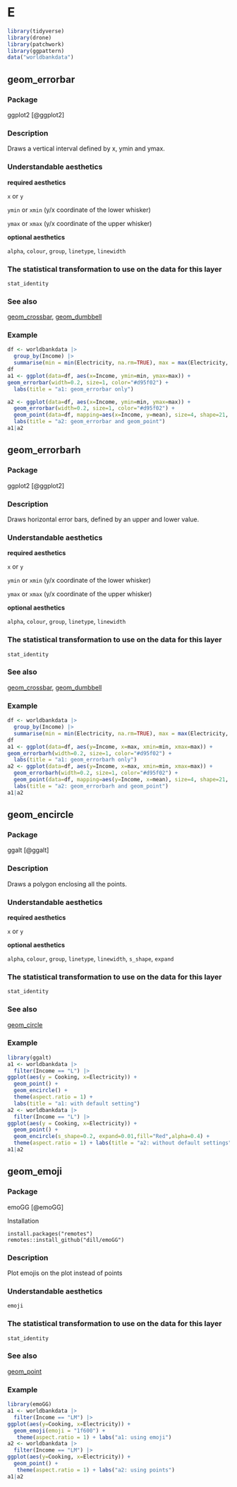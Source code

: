 # E  {#sec-e}

```r
library(tidyverse)
library(drone)
library(patchwork)
library(ggpattern)
data("worldbankdata")
```

## geom_errorbar{#errorbar}

### Package

ggplot2 [@ggplot2]

### Description

Draws a vertical interval defined by x, ymin and ymax.

### Understandable aesthetics

**required aesthetics**

`x` or `y`

`ymin` or `xmin` (y/x coordinate of the lower whisker)

`ymax` or `xmax` (y/x coordinate of the upper whisker)

**optional aesthetics**

`alpha`, `colour`, `group`, `linetype`, `linewidth`

### The statistical transformation to use on the data for this layer 

`stat_identity`

### See also

[geom_crossbar](#crossbar), [geom_dumbbell](#dumbbell)

### Example

```r
df <- worldbankdata |>
  group_by(Income) |>
  summarise(min = min(Electricity, na.rm=TRUE), max = max(Electricity, na.rm=TRUE), mean = mean(Electricity, na.rm=TRUE))
df
a1 <- ggplot(data=df, aes(x=Income, ymin=min, ymax=max)) + 
geom_errorbar(width=0.2, size=1, color="#d95f02") + 
  labs(title = "a1: geom_errorbar only")

a2 <- ggplot(data=df, aes(x=Income, ymin=min, ymax=max)) + 
  geom_errorbar(width=0.2, size=1, color="#d95f02") + 
  geom_point(data=df, mapping=aes(x=Income, y=mean), size=4, shape=21, fill="#1b9e77") +
  labs(title = "a2: geom_errorbar and geom_point")
a1|a2
```


## geom_errorbarh

### Package

ggplot2 [@ggplot2]

### Description

Draws horizontal error bars, defined by an upper and lower value.

### Understandable aesthetics

**required aesthetics**

`x` or `y`

`ymin` or `xmin` (y/x coordinate of the lower whisker)

`ymax` or `xmax` (y/x coordinate of the upper whisker)

**optional aesthetics**

`alpha`, `colour`, `group`, `linetype`, `linewidth`

### The statistical transformation to use on the data for this layer 

`stat_identity`

### See also

[geom_crossbar](#crossbar), [geom_dumbbell](#dumbbell)

### Example

```r
df <- worldbankdata |>
  group_by(Income) |>
  summarise(min = min(Electricity, na.rm=TRUE), max = max(Electricity, na.rm=TRUE), mean = mean(Electricity, na.rm=TRUE))
df
a1 <- ggplot(data=df, aes(y=Income, x=max, xmin=min, xmax=max)) + 
geom_errorbarh(width=0.2, size=1, color="#d95f02") + 
  labs(title = "a1: geom_errorbarh only")
a2 <- ggplot(data=df, aes(y=Income, x=max, xmin=min, xmax=max)) + 
  geom_errorbarh(width=0.2, size=1, color="#d95f02") + 
  geom_point(data=df, mapping=aes(y=Income, x=mean), size=4, shape=21, fill="#1b9e77") +
  labs(title = "a2: geom_errorbarh and geom_point")
a1|a2
```

## geom_encircle{#encircle}

### Package

ggalt [@ggalt]

### Description

Draws a polygon enclosing all the points.

### Understandable aesthetics

**required aesthetics**

`x` or `y`

 

**optional aesthetics**

`alpha`, `colour`, `group`, `linetype`, `linewidth`, `s_shape`, `expand`

### The statistical transformation to use on the data for this layer 

`stat_identity`

### See also

[geom_circle](#circle)

### Example


```r
library(ggalt)
a1 <- worldbankdata |>
  filter(Income == "L") |>
ggplot(aes(y = Cooking, x=Electricity)) + 
  geom_point() + 
  geom_encircle() + 
  theme(aspect.ratio = 1) + 
  labs(title = "a1: with default setting")
a2 <- worldbankdata |>
  filter(Income == "L") |>
ggplot(aes(y = Cooking, x=Electricity)) + 
  geom_point() + 
  geom_encircle(s_shape=0.2, expand=0.01,fill="Red",alpha=0.4) + 
  theme(aspect.ratio = 1) + labs(title = "a2: without default settings")
a1|a2

```

## geom_emoji

### Package

emoGG [@emoGG]

Installation

```
install.packages("remotes")
remotes::install_github("dill/emoGG")
```

### Description

Plot emojis on the plot instead of points

### Understandable aesthetics

`emoji`

### The statistical transformation to use on the data for this layer 

`stat_identity`

### See also

[geom_point](#point)

### Example

```r
library(emoGG)
a1 <- worldbankdata |>
  filter(Income == "LM") |>
ggplot(aes(y=Cooking, x=Electricity)) +
  geom_emoji(emoji = "1f600") + 
   theme(aspect.ratio = 1) + labs("a1: using emoji")
a2 <- worldbankdata |>
  filter(Income == "LM") |>
ggplot(aes(y=Cooking, x=Electricity)) +
  geom_point() + 
   theme(aspect.ratio = 1) + labs("a2: using points")
a1|a2
```
